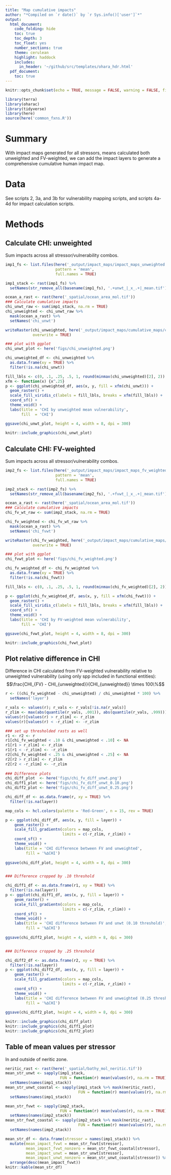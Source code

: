 ```yaml
---
title: "Map cumulative impacts"
author: "*Compiled on `r date()` by `r Sys.info()['user']`*"
output: 
  html_document:
    code_folding: hide
    toc: true
    toc_depth: 3
    toc_float: yes
    number_sections: true
    theme: cerulean
    highlight: haddock
    includes: 
      in_header: '~/github/src/templates/ohara_hdr.html'
  pdf_document:
    toc: true
---
```


``` r

knitr::opts_chunk$set(echo = TRUE, message = FALSE, warning = FALSE, fig.height = 3, fig.width = 12)

library(terra)
library(oharac)
library(tidyverse)
library(here)
source(here('common_fxns.R'))
```

# Summary

With impact maps generated for all stressors, means calculated both unweighted and FV-weighted, we can add the impact layers to generate a comprehensive cumulative human impact map.

# Data

See scripts 2, 3a, and 3b for vulnerability mapping scripts, and scripts 4a-4d for impact calculation scripts.

# Methods

## Calculate CHI: unweighted

Sum impacts across all stressor/vulnerability combos.

```r
imp1_fs <- list.files(here('_output/impact_maps/impact_maps_unweighted'),
                      pattern = 'mean',
                      full.names = TRUE)

imp1_stack <- rast(imp1_fs) %>%
  setNames(str_remove_all(basename(imp1_fs), '.+unwt_|_x_.+|_mean.tif'))


```

```r
ocean_a_rast <- rast(here('_spatial/ocean_area_mol.tif'))
### Calculate cumulative impacts
chi_unwt_raw <- sum(imp1_stack, na.rm = TRUE)
chi_unweighted <- chi_unwt_raw %>%
  mask(ocean_a_rast) %>%
  setNames('chi_unwt')

writeRaster(chi_unweighted, here('_output/impact_maps/cumulative_maps/chi_unweighted.tif'),
            overwrite = TRUE)

```

```r
### plot with ggplot
chi_unwt_plot <- here('figs/chi_unweighted.png')

chi_unweighted_df <- chi_unweighted %>%
  as.data.frame(xy = TRUE) %>%
  filter(!is.na(chi_unwt))

fill_lbls <- c(0, .1, .25, .5, 1, round(minmax(chi_unweighted)[2], 2))
xfm <- function(x) {x^.25}
p <- ggplot(chi_unweighted_df, aes(x, y, fill = xfm(chi_unwt))) +
  geom_raster() +
  scale_fill_viridis_c(labels = fill_lbls, breaks = xfm(fill_lbls)) +
  coord_sf() +
  theme_void() +
  labs(title = 'CHI by unweighted mean vulnerability',
       fill  = 'CHI')

ggsave(chi_unwt_plot, height = 4, width = 8, dpi = 300)
  
knitr::include_graphics(chi_unwt_plot)
```

## Calculate CHI: FV-weighted

Sum impacts across all stressor/vulnerability combos.

```r

imp2_fs <- list.files(here('_output/impact_maps/impact_maps_fv_weighted'), 
                      pattern = 'mean',
                      full.names = TRUE)

imp2_stack <- rast(imp2_fs) %>%
  setNames(str_remove_all(basename(imp2_fs), '.+fvwt_|_x_.+|_mean.tif'))

```

```r
ocean_a_rast <- rast(here('_spatial/ocean_area_mol.tif'))
### Calculate cumulative impacts
chi_fv_wt_raw <- sum(imp2_stack, na.rm = TRUE)

chi_fv_weighted <- chi_fv_wt_raw %>%
  mask(ocean_a_rast) %>%
  setNames('chi_fvwt')

writeRaster(chi_fv_weighted, here('_output/impact_maps/cumulative_maps/chi_fv_weighted.tif'),
            overwrite = TRUE)

```

```r
### plot with ggplot
chi_fvwt_plot <- here('figs/chi_fv_weighted.png')

chi_fv_weighted_df <- chi_fv_weighted %>%
  as.data.frame(xy = TRUE) %>%
  filter(!is.na(chi_fvwt))

fill_lbls <- c(0, .1, .25, .5, 1, round(minmax(chi_fv_weighted)[2], 2))

p <- ggplot(chi_fv_weighted_df, aes(x, y, fill = xfm(chi_fvwt))) +
  geom_raster() +
  scale_fill_viridis_c(labels = fill_lbls, breaks = xfm(fill_lbls)) +
  coord_sf() +
  theme_void() +
  labs(title = 'CHI by FV-weighted mean vulnerability',
       fill = 'CHI')

ggsave(chi_fvwt_plot, height = 4, width = 8, dpi = 300)

knitr::include_graphics(chi_fvwt_plot)
```

## Plot relative difference in CHI

Difference in CHI calculated from FV-weighted vulnerability relative to unweighted vulnerability (using only spp included in functional entities):
$$\frac{CHI_{FV} - CHI_{unweighted}}{CHI_{unweighted}} \times 100\%$$

```r
r <- ((chi_fv_weighted - chi_unweighted) / chi_unweighted * 100) %>%
  setNames('layer')

r_vals <- values(r); r_vals <- r_vals[!is.na(r_vals)]
r_zlim <- max(abs(quantile(r_vals, .001)), abs(quantile(r_vals, .999)))
values(r)[values(r) > r_zlim] <- r_zlim
values(r)[values(r) < -r_zlim] <- -r_zlim

### set up thresholded rasts as well
r1 <- r2 <- r
r1[chi_fv_weighted < .10 & chi_unweighted < .10] <- NA
r1[r1 > r_zlim] <- r_zlim
r1[r1 < -r_zlim] <- -r_zlim
r2[chi_fv_weighted < .25 & chi_unweighted < .25] <- NA
r2[r2 > r_zlim] <- r_zlim
r2[r2 < -r_zlim] <- -r_zlim
 
### Difference plots
chi_diff_plot  <- here('figs/chi_fv_diff_unwt.png')
chi_diff1_plot <- here('figs/chi_fv_diff_unwt_0.10.png')
chi_diff2_plot <- here('figs/chi_fv_diff_unwt_0.25.png')

chi_diff_df <- as.data.frame(r, xy = TRUE) %>%
  filter(!is.na(layer))

map_cols <- hcl.colors(palette = 'Red-Green', n = 15, rev = TRUE)

p <- ggplot(chi_diff_df, aes(x, y, fill = layer)) +
    geom_raster() +
    scale_fill_gradientn(colors = map_cols, 
                         limits = c(-r_zlim, r_zlim)) +
    coord_sf() +
    theme_void() +
    labs(title = 'CHI difference between FV and unweighted',
         fill = '%∆CHI')
  
ggsave(chi_diff_plot, height = 4, width = 8, dpi = 300)


### Difference cropped by .10 threshold

chi_diff1_df <- as.data.frame(r1, xy = TRUE) %>%
  filter(!is.na(layer)) 
p <- ggplot(chi_diff1_df, aes(x, y, fill = layer)) +
    geom_raster() +
    scale_fill_gradientn(colors = map_cols, 
                         limits = c(-r_zlim, r_zlim)) +
    coord_sf() +
    theme_void() +
    labs(title = 'CHI difference between FV and unwt (0.10 threshold)',
         fill = '%∆CHI')
  
ggsave(chi_diff2_plot, height = 4, width = 8, dpi = 300)


### Difference cropped by .25 threshold

chi_diff2_df <- as.data.frame(r2, xy = TRUE) %>%
  filter(!is.na(layer))
p <- ggplot(chi_diff2_df, aes(x, y, fill = layer)) +
    geom_raster() +
    scale_fill_gradientn(colors = map_cols, 
                         limits = c(-r_zlim, r_zlim)) +
    coord_sf() +
    theme_void() +
    labs(title = 'CHI difference between FV and unweighted (0.25 threshold)',
         fill = '%∆CHI')
  
ggsave(chi_diff2_plot, height = 4, width = 8, dpi = 300)

knitr::include_graphics(chi_diff_plot)
knitr::include_graphics(chi_diff1_plot)
knitr::include_graphics(chi_diff2_plot)

```

## Table of mean values per stressor

In and outside of neritic zone.

``` r
neritic_rast <- rast(here('_spatial/bathy_mol_neritic.tif'))
mean_str_unwt <- sapply(imp1_stack, 
                        FUN = function(r) mean(values(r), na.rm = TRUE)) %>%
  setNames(names(imp1_stack))
mean_str_unwt_coastal <- sapply(imp1_stack %>% mask(neritic_rast), 
                                FUN = function(r) mean(values(r), na.rm = TRUE)) %>%
  setNames(names(imp1_stack))

mean_str_fvwt <- sapply(imp2_stack, 
                        FUN = function(r) mean(values(r), na.rm = TRUE)) %>%
  setNames(names(imp2_stack))
mean_str_fvwt_coastal <- sapply(imp2_stack %>% mask(neritic_rast), 
                                FUN = function(r) mean(values(r), na.rm = TRUE)) %>%
  setNames(names(imp2_stack))

mean_str_df <- data.frame(stressor = names(imp1_stack)) %>%
  mutate(mean_impact_fvwt = mean_str_fvwt[stressor],
         mean_impact_fvwt_nonzero = mean_str_fvwt_coastal[stressor],
         mean_impact_unwt = mean_str_unwt[stressor],
         mean_impact_unwt_nonzero = mean_str_unwt_coastal[stressor]) %>%
  arrange(desc(mean_impact_fvwt))
knitr::kable(mean_str_df)
```